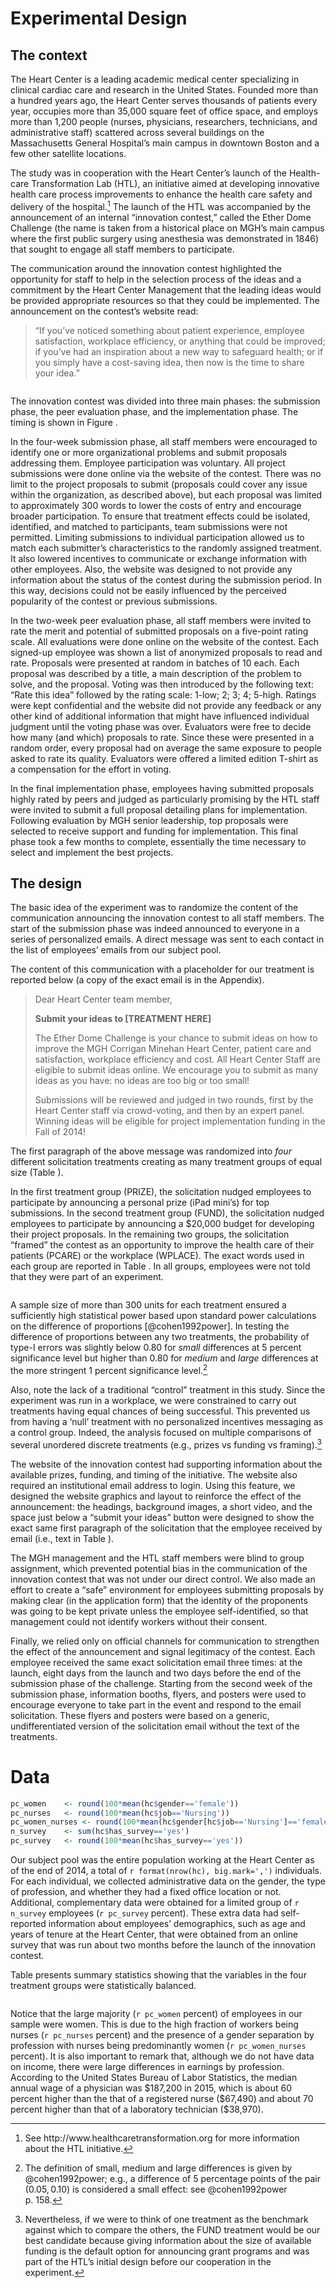 <!-- The experiment was conducted from July 2014 to November 2014.  -->
<!--  Message was three times: at the launch of the submission phase, eight days from the launch and two days before the end of the submission phase of the challenge. -->

# Experimental Design
## The context

The Heart Center is a leading academic medical center specializing in clinical cardiac care and research in the United States. Founded more than a hundred years ago, the Heart Center serves thousands of patients every year, occupies more than 35,000 square feet of office space, and employs more than 1,200 people (nurses, physicians, researchers, technicians, and administrative staff) scattered across several buildings on the Massachusetts General Hospital's main campus in downtown Boston and a few other satellite locations.

The study was in cooperation with the Heart Center's launch of the Health-care Transformation Lab (HTL), an initiative aimed at developing innovative health care process improvements to enhance the health care safety and delivery of the hospital.^[See http://www.healthcaretransformation.org for more information about the HTL initiative.] The launch of the HTL was accompanied by the announcement of an internal "innovation contest," called the Ether Dome Challenge (the name is taken from a historical place on MGH's main campus where the first public surgery using anesthesia was demonstrated in 1846) that sought to engage all staff members to participate. 

The communication around the innovation contest highlighted the opportunity for staff to help in the selection process of the ideas and a commitment by the Heart Center Management that the leading ideas would be provided appropriate resources so that they could be implemented. The announcement on the contest's website read:

> "If you've noticed something about patient experience, employee satisfaction, workplace efficiency, or anything that could be improved; if you've had an inspiration about a new way to safeguard health; or if you simply have a cost-saving idea, then now is the time to share your idea."

```r
```

\begin{figure}
\centering
\caption{Timeline of the innovation contest}
\label{timeline}
\includegraphics{figures/methods_timeline-1.pdf}
\end{figure}


The innovation contest was divided into three main phases: the submission phase, the peer evaluation phase, and the implementation phase. The timing is shown in Figure \ref{timeline}.

In the four-week submission phase, all staff members were encouraged to identify one or more organizational problems and submit proposals addressing them. Employee participation was voluntary. All project submissions were done online via the website of the contest. There was no limit to the project proposals to submit (proposals could cover any issue within the organization, as described above), but each proposal was limited to approximately 300 words to lower the costs of entry and encourage broader participation. To ensure that treatment effects could be isolated, identified, and matched to participants, team submissions were not permitted. Limiting submissions to individual participation allowed us to match each submitter's characteristics to the randomly assigned treatment. It also lowered incentives to communicate or exchange information with other employees. Also, the website was designed to not provide any information about the status of the contest during the submission period. In this way, decisions could not be easily influenced by the perceived popularity of the contest or previous submissions.

In the two-week peer evaluation phase, all staff members were invited to rate the merit and potential of submitted proposals on a five-point rating scale. All evaluations were done online on the website of the contest. Each signed-up employee was shown a list of anonymized proposals to read and rate. Proposals were presented at random in batches of 10 each. Each proposal was described by a title, a main description of the problem to solve, and the proposal. Voting was then introduced by the following text: "Rate this idea" followed by the rating scale: 1-low; 2; 3; 4; 5-high. Ratings were kept confidential and the website did not provide any feedback or any other kind of additional information that might have influenced individual judgment until the voting phase was over. Evaluators were free to decide how many (and which) proposals to rate. Since these were presented in a random order, every proposal had on average the same exposure to people asked to rate its quality. Evaluators were offered a limited edition T-shirt as a compensation for the effort in voting.

In the final implementation phase, employees having submitted proposals highly rated by peers and judged as particularly promising by the HTL staff were invited to submit a full proposal detailing plans for implementation. Following evaluation by MGH senior leadership, top proposals were selected to receive support and funding for implementation. This final phase took a few months to complete, essentially the time necessary to select and implement the best projects.

## The design

The basic idea of the experiment was to randomize the content of the communication announcing the innovation contest to all staff members. The start of the submission phase was indeed announced to everyone in a series of personalized emails. A direct message was sent to each contact in the list of employees' emails from our subject pool. 

The content of this communication with a placeholder for our treatment is reported below (a copy of the exact email is in the Appendix). 

> Dear Heart Center team member,
>    
> **Submit your ideas to [TREATMENT HERE]**
>    
> The Ether Dome Challenge is your chance to submit ideas on how to improve the MGH Corrigan Minehan Heart Center, patient care and satisfaction, workplace efficiency and cost. All Heart Center Staff are eligible to submit ideas online. We encourage you to submit as many ideas as you have: no ideas are too big or too small!
>
> Submissions will be reviewed and judged in two rounds, first by the Heart Center staff via crowd-voting, and then by an expert panel. Winning ideas will be eligible for project implementation funding in the Fall of 2014!

The first paragraph of the above message was randomized into _four_ different solicitation treatments creating as many treatment groups of equal size (Table \ref{experimental-design}). 

In the first treatment group (PRIZE), the solicitation nudged employees to participate by announcing a personal prize (iPad mini's) for top submissions. In the second treatment group (FUND), the solicitation nudged employees to participate by announcing a $20,000 budget for developing their project proposals. In the remaining two groups, the solicitation "framed" the contest as an opportunity to improve the health care of their patients (PCARE) or the workplace (WPLACE). The exact words used in each group are reported in Table \ref{experimental-design}. In all groups, employees were not told that they were part of an experiment. 

```r
```

A sample size of more than 300 units for each treatment ensured a sufficiently high statistical power based upon standard power calculations on the difference of proportions [@cohen1992power]. In testing the difference of proportions between any two treatments, the probability of type-I errors was slightly below $0.80$ for _small_ differences at 5 percent significance level but higher than $0.80$ for _medium_ and _large_ differences at the more stringent 1 percent significance level.^[The definition of small, medium and large differences is given by @cohen1992power;  e.g., a difference of 5 percentage points of the pair $(0.05, 0.10)$ is considered a small effect: see @cohen1992power p. 158.]

Also, note the lack of a traditional "control" treatment in this study. Since the experiment was run in a workplace, we were constrained to carry out treatments having equal chances of being successful. This prevented us from having a 'null' treatment with no personalized incentives messaging as a control group. Indeed, the analysis focused on multiple comparisons of several unordered discrete treatments (e.g., prizes vs funding vs framing).^[Nevertheless, if we were to think of one treatment as the benchmark against which to compare the others, the FUND treatment would be our best candidate because giving information about the size of available funding is the default option for announcing grant programs and was part of the HTL's initial design before our cooperation in the experiment.]

The website of the innovation contest had supporting information about the available prizes, funding, and timing of the initiative. The website also required an institutional email address to login. Using this feature, we designed the website graphics and layout to reinforce the effect of the announcement: the headings, background images, a short video, and the space just below a "submit your ideas" button were designed to show the exact same first paragraph of the solicitation that the employee received by email (i.e., text in Table \ref{experimental-design}).

The MGH management and the HTL staff members were blind to group assignment, which prevented potential bias in the communication of the innovation contest that was not under our direct control. We also made an effort to create a "safe" environment for employees submitting proposals by making clear (in the application form) that the identity of the proponents was going to be kept private unless the employee self-identified, so that management could not identify workers without their consent.

Finally, we relied only on official channels for communication to strengthen the effect of the announcement and signal legitimacy of the contest. Each employee received the same exact solicitation email three times: at the launch, eight days from the launch and two days before the end of the submission phase of the challenge. Starting from the second week of the submission phase, information booths, flyers, and posters were used to encourage everyone to take part in the event and respond to the email solicitation. These flyers and posters were based on a generic, undifferentiated version of the solicitation email without the text of the treatments.


# Data

```r
pc_women    <- round(100*mean(hc$gender=='female'))
pc_nurses   <- round(100*mean(hc$job=='Nursing'))
pc_women_nurses <- round(100*mean(hc$gender[hc$job=='Nursing']=='female'))
n_survey    <- sum(hc$has_survey=='yes')
pc_survey   <- round(100*mean(hc$has_survey=='yes'))
```

Our subject pool was the entire population working at the Heart Center as of the end of 2014, a total of `r format(nrow(hc), big.mark=',')` individuals. For each individual, we collected administrative data on the gender, the type of profession, and whether they had a fixed office location or not. Additional, complementary data were obtained for a limited group of `r n_survey` employees (`r pc_survey` percent).  These extra data had self-reported information about employees' demographics, such as age and years of tenure at the Heart Center, that were obtained from an online survey that was run about two months before the launch of the innovation contest. 

Table \ref{summary-statistics} presents summary statistics showing that the variables in the four treatment groups were statistically balanced.

```r
```

Notice that the large majority (`r pc_women` percent) of employees in our sample were women. This is due to the high fraction of workers being nurses (`r pc_nurses` percent) and the presence of a gender separation by profession with nurses being predominantly women (`r pc_women_nurses` percent). It is also important to remark that, although we do not have data on income, there were large differences in earnings by profession. According to the United States Bureau of Labor Statistics, the median annual wage of a physician was $187,200 in 2015, which is about 60 percent higher than the that of a registered nurse ($67,490) and about 70 percent higher than that of a laboratory technician ($38,970).

